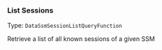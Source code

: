 


### List Sessions

Type: `DataSsmSessionListQueryFunction`

Retrieve a list of all known sessions of a given SSM


